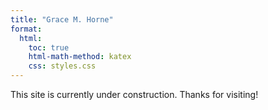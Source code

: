 ```yaml
---
title: "Grace M. Horne"
format:
  html:
    toc: true
    html-math-method: katex
    css: styles.css
---
```


This site is currently under construction. Thanks for visiting!